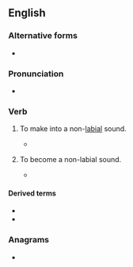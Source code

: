 ==English==

===Alternative forms===
* {{l|en|delabialise}}

===Pronunciation===
* {{a|UK}} {{IPA|/diːˈleɪbɪəlaɪz/|lang=en}}

===Verb===
{{en-verb|delabializ}}

# {{lb|en|transitive|phonetics|phonology}} To make into a non-[[labial]] sound.
#* {{quote-text|year=1884|author=''' {{w|Henry Sweet}}|title=First Middle English Primer|page=5|passage=the resulting labial vowels were soon '''delabialized''' into ''e'' and ''ē''.}}
# {{lb|en|intransitive|phonetics|phonology}} To become a non-labial sound.
#* {{quote-text|year=1981|author=''' Charles Stephen Bird|title=The Dialects of Mandekan|page=170|passage=/gw/ may '''delabialize''' to /g/.}}

====Derived terms====
* {{l|en|delabialization}}
* {{l|en|delabialized}}

===Anagrams===
* {{anagrams|en|idealizable}}